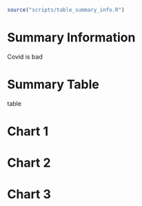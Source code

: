 ```r
source("scripts/table_summary_info.R")
```
# Summary Information
Covid is bad

# Summary Table
table

# Chart 1

# Chart 2

# Chart 3